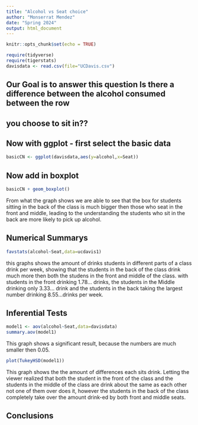 ```yaml
---
title: "Alcohol vs Seat choice"
author: "Monserrat Mendez"
date: "Spring 2024"
output: html_document
---
```


```r
knitr::opts_chunk$set(echo = TRUE)
```

```r
require(tidyverse)
require(tigerstats)
davisdata <- read.csv(file="UCDavis.csv")
```
## Our Goal is to answer this question Is there a difference between the alcohol consumed between the row
## you choose to sit in??

## Now with ggplot - first select the basic data

```r
basicCN <- ggplot(davisdata,aes(y=alcohol,x=Seat))
```
## Now add in boxplot

```r
basicCN + geom_boxplot()
```
  
  From what the graph shows we are able to see that the box for students sitting in the back of the class is much bigger then those who seat in the front and middle, leading to the understanding the students who sit in the back are more likely to pick up alcohol. 
   

## Numerical Summarys 
  
```r
favstats(alcohol~Seat,data=ucdavis1)
```
  this graphs shows the amount of drinks students in different parts of a class drink per week, showing that the students in the back of the class drink much more then both the studens in the front and middle of the class. with students in the front drinking 1.78... drinks, the students in the Middle drinking only 3.33... drink and the students in the back taking the largest number drinking 8.55...drinks per week. 
  

## Inferential Tests
  
```r
model1 <- aov(alcohol~Seat,data=davisdata)
summary.aov(model1)
```
This graph shows a significant result, because the numbers are much smaller then 0.05.  
  
```r
plot(TukeyHSD(model1))
```
  
This graph shows the the amount of differences each sits drink. Letting the viewer realized that both the student in the front of the class and the students in the middle of the class are drink about the same as each other not one of them over does it, however the students in the back of the class completely take over the amount drink-ed by both front and middle seats. 
  
## Conclusions


